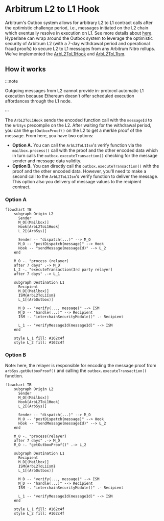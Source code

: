 # Arbitrum L2 to L1 Hook

Arbitrum's Outbox system allows for arbitrary L2 to L1 contract calls after the optimistic challenge period, i.e., messages initiated on the L2 chain which eventually resolve in execution on L1. See more details about [here](https://docs.arbitrum.io/how-arbitrum-works/arbos/l2-l1-messaging). Hyperlane can wrap around the Outbox system to leverage the optimistic security of Arbitrum L2 (with a 7-day withdrawal period and operational fraud proofs) to secure L2 to L1 messages from any Arbitrum Nitro rollups. We've implemented the [ArbL2ToL1Hook](https://github.com/hyperlane-xyz/hyperlane-monorepo/blob/main/solidity/contracts/hooks/ArbL2ToL1Hook.sol) and [ArbL2ToL1Ism](https://github.com/hyperlane-xyz/hyperlane-monorepo/blob/main/solidity/contracts/isms/hook/ArbL2ToL1Ism.sol).

## How it works

:::note

Outgoing messages from L2 cannot provide in-protocol automatic L1 execution because Ethereum doesn't offer scheduled execution affordances through the L1 node.

:::

The `ArbL2ToL1Hook` sends the encoded function call with the `messageId` to the `ArbSys` precompile on the L2. After waiting for the withdrawal period, you can the `getOutboxProof()` on the L2 to get a merkle proof of the message. From here, you have two options:

- **Option A.** You can call the `ArbL2ToL1Ism`'s verify function via the `mailbox.process()` call with the proof and the other encoded data which in turn calls the `outbox.executeTransaction()` checking for the message sender and message data validity.
- **Option B.** You can directly call the `outbox.executeTransaction()` with the proof and the other encoded data. However, you'll need to make a second call to the `ArbL2ToL1Ism`'s verify function to deliver the message. This option also you delivery of message values to the recipient contract.

### Option A

```mermaid
flowchart TB
    subgraph Origin L2
      Sender
      M_O[(Mailbox)]
      Hook[ArbL2ToL1Hook]
      L_2[(ArbSys)]

      Sender -- "dispatch(...)" --> M_O
      M_O -- "postDispatch(message)" --> Hook
      Hook -- "sendMessage(messageId)" --> L_2
    end

    M_O -. "process (relayer)
    after 7 days" .-> M_D
    L_2 -. "executeTransaction(3rd party relayer)
    after 7 days" .-> L_1

    subgraph Destination L1
      Recipient
      M_D[(Mailbox)]
      ISM{ArbL2ToL1Ism}
      L_1[(ArbOutbox)]

      M_D -- "verify(..., message)" --> ISM
      M_D -- "handle(...)" --> Recipient
      ISM -. "interchainSecurityModule()" .- Recipient

      L_1 -- "verifyMessageId(messageId)" --> ISM
    end

    style L_1 fill: #162c4f
    style L_2 fill: #162c4f
```

### Option B

Note: here, the relayer is responsible for encoding the message proof from `arbSys.getOutboxProof()` and calling the `outbox.executeTransaction()` function.

```mermaid
flowchart TB
    subgraph Origin L2
      Sender
      M_O[(Mailbox)]
      Hook[ArbL2ToL1Hook]
      L_2[(ArbSys)]

      Sender -- "dispatch(...)" --> M_O
      M_O -- "postDispatch(message)" --> Hook
      Hook -- "sendMessage(messageId)" --> L_2
    end

    M_O -. "process(relayer)
    after 7 days" .-> M_D
    M_O -. "getOutboxProof()" .-> L_2

    subgraph Destination L1
      Recipient
      M_D[(Mailbox)]
      ISM{ArbL2ToL1Ism}
      L_1[(ArbOutbox)]

      M_D -- "verify(..., message)" --> ISM
      M_D -- "handle(...)" --> Recipient
      ISM -. "interchainSecurityModule()" .- Recipient

      L_1 -- "verifyMessageId(messageId)" --> ISM
    end

    style L_1 fill: #162c4f
    style L_2 fill: #162c4f
```
